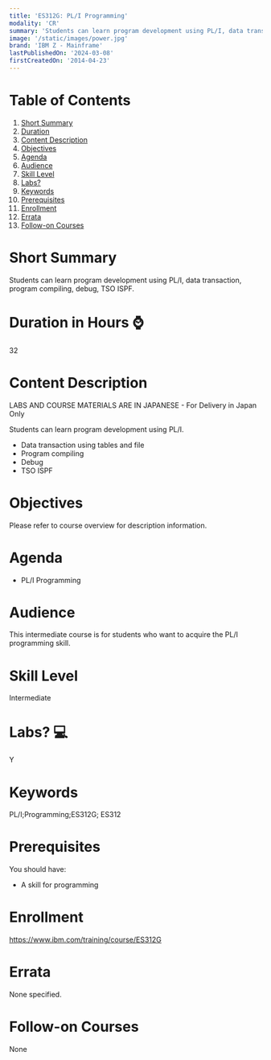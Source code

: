 ```yaml
---
title: 'ES312G: PL/I Programming'
modality: 'CR'
summary: 'Students can learn program development using PL/I, data transaction, program compiling, debug, TSO ISPF.'
image: '/static/images/power.jpg'
brand: 'IBM Z - Mainframe'
lastPublishedOn: '2024-03-08'
firstCreatedOn: '2014-04-23'
---
```

# Table of Contents
1.  [Short Summary](#short-summary)
2.  [Duration](#duration-in-hours-)
3.  [Content Description](#content-description)
4.  [Objectives](#objectives)
5.  [Agenda](#agenda)
6.  [Audience](#audience)
7.  [Skill Level](#skill-level)
8.  [Labs?](#labs-)
9.  [Keywords](#keywords)
10. [Prerequisites](#prerequisites)
11. [Enrollment](#enrollment)
12. [Errata](#errata)
13. [Follow-on Courses](#follow-on-courses)

# Short Summary
Students can learn program development using PL/I, data transaction, program compiling, debug, TSO ISPF.

# Duration in Hours ⌚
32

# Content Description
LABS AND COURSE MATERIALS ARE IN JAPANESE - For Delivery in Japan Only


Students can learn program development using PL/I.


* Data transaction using tables and file
* Program compiling
* Debug
* TSO ISPF


# Objectives
Please refer to course overview for description information.



# Agenda
* PL/I Programming


# Audience
This intermediate course is for students who want to acquire the PL/I programming skill.



# Skill Level
Intermediate

# Labs? 💻
Y

# Keywords
PL/I;Programming;ES312G; ES312

# Prerequisites
You should have:


* A skill for programming


# Enrollment
https://www.ibm.com/training/course/ES312G

# Errata
None specified.

# Follow-on Courses
None

